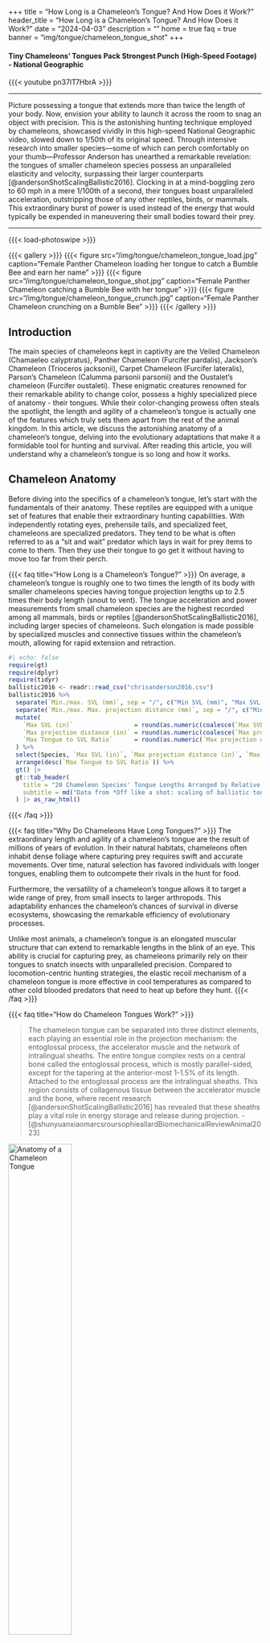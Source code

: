 +++
title = "How Long is a Chameleon's Tongue? And How Does it Work?"
header_title = "How Long is a Chameleon's Tongue? And How Does it Work?"
date = "2024-04-03"
description = ""
home = true
faq = true
banner = "img/tongue/chameleon_tongue_shot"
+++

<div itemscope itemprop="VideoObject" itemtype="https://schema.org/VideoObject">
<h4 itemprop="name">Tiny Chameleons’ Tongues Pack Strongest Punch (High-Speed Footage) - National Geographic</h4>
{{{< youtube pn37lT7HbrA >}}}
<link itemprop="embedUrl" href="https://www.youtube.com/embed/pn37lT7HbrA?si=tpqEEtkHgUBeRqKq" />
<hr>
<figcaption itemprop="description">
Picture possessing a tongue that extends more than twice the length of your body. Now, envision your ability to launch it across the room to snag an object with precision. This is the astonishing hunting technique employed by chameleons, showcased vividly in this high-speed National Geographic video, slowed down to 1/50th of its original speed. Through intensive research into smaller species—some of which can perch comfortably on your thumb—Professor Anderson has unearthed a remarkable revelation: the tongues of smaller chameleon species possess an unparalleled elasticity and velocity, surpassing their larger counterparts [@andersonShotScalingBallistic2016]. Clocking in at a mind-boggling zero to 60 mph in a mere 1/100th of a second, their tongues boast unparalleled acceleration, outstripping those of any other reptiles, birds, or mammals. This extraordinary burst of power is used instead of the energy that would typically be expended in maneuvering their small bodies toward their prey.
</figcaption>
<meta itemprop="contentUrl" content="https://www.youtube.com/watch?v=pn37lT7HbrA&t=7s" />
<meta itemprop="regionsAllowed" content="US,NL" />
<meta itemprop="thumbnailUrl" content="https://ipardalis.com/img/tongue/nationalgeographic.jpg" />
</div>
<hr>

{{{< load-photoswipe >}}}

{{{< gallery >}}}
  {{{< figure src="/img/tongue/chameleon_tongue_load.jpg" caption="Female Panther Chameleon loading her tongue to catch a Bumble Bee and earn her name" >}}}
  {{{< figure src="/img/tongue/chameleon_tongue_shot.jpg" caption="Female Panther Chameleon catching a Bumble Bee with her tongue" >}}}
  {{{< figure src="/img/tongue/chameleon_tongue_crunch.jpg" caption="Female Panther Chameleon crunching on a Bumble Bee" >}}}
{{{< /gallery >}}}

## Introduction

The main species of chameleons kept in captivity are the Veiled Chameleon (Chamaeleo calyptratus), Panther Chameleon (Furcifer pardalis), Jackson's Chameleon (Trioceros jacksonii), Carpet Chameleon (Furcifer lateralis), Parson’s Chameleon (Calumma parsonii parsonii) and the Oustalet's chameleon (Furcifer oustaleti). These enigmatic creatures renowned for their remarkable ability to change color, possess a highly specialized piece of anatomy - their tongues. While their color-changing prowess often steals the spotlight, the length and agility of a chameleon's tongue is actually one of the features which truly sets them apart from the rest of the animal kingdom. In this article, we discuss the astonishing anatomy of a chameleon's tongue, delving into the evolutionary adaptations that make it a formidable tool for hunting and survival. After reading this article, you will understand why a chameleon's tongue is so long and how it works.

## Chameleon Anatomy

Before diving into the specifics of a chameleon's tongue, let's start with the fundamentals of their anatomy. These reptiles are equipped with a unique set of features that enable their extraordinary hunting capabilities. With independently rotating eyes, prehensile tails, and specialized feet, chameleons are specialized predators. They tend to be what is often referred to as a "sit and wait" predator which lays in wait for prey items to come to them. Then they use their tongue to go get it without having to move too far from their perch.

{{{< faq title="How Long is a Chameleon's Tongue?" >}}}
On average, a chameleon's tongue is roughly one to two times the length of its body with smaller chameleons species having tongue projection lengths up to 2.5 times their body length (snout to vent). The tongue acceleration and power measurements from small chameleon species are the highest recorded among all mammals, birds or reptiles [@andersonShotScalingBallistic2016], including larger species of chameleons. Such elongation is made possible by specialized muscles and connective tissues within the chameleon's mouth, allowing for rapid extension and retraction.

```r
#| echo: false
require(gt)
require(dplyr)
require(tidyr)
ballistic2016 <- readr::read_csv("chrisanderson2016.csv")
ballistic2016 %>% 
  separate(`Min./max. SVL (mm)`, sep = "/", c("Min SVL (mm)", "Max SVL (mm)")) %>%
  separate(`Min./max. Max. projection distance (mm)`, sep = "/", c("Min projection distance (mm)", "Max projection distance (mm)")) %>%
  mutate(
    `Max SVL (in)`                 = round(as.numeric(coalesce(`Max SVL (mm)`, `Min SVL (mm)`)) * 0.0393701, 2),
    `Max projection distance (in)` = round(as.numeric(coalesce(`Max projection distance (mm)`, `Min projection distance (mm)`)) * 0.0393701, 2),
    `Max Tongue to SVL Ratio`      = round(as.numeric(`Max projection distance (in)`) / as.numeric(`Max SVL (in)`), 2)
  ) %>%
  select(Species, `Max SVL (in)`, `Max projection distance (in)`, `Max Tongue to SVL Ratio`) %>%
  arrange(desc(`Max Tongue to SVL Ratio`)) %>%
  gt() |> 
  gt::tab_header(
    title = "20 Chameleon Species' Tongue Lengths Arranged by Relative Size Ratios",
    subtitle = md("Data from *Off like a shot: scaling of ballistic tongue projection reveals extremely high performance in small chameleons*")
  ) |> as_raw_html()
```

{{{< /faq >}}}

{{{< faq title="Why Do Chameleons Have Long Tongues?" >}}}
The extraordinary length and agility of a chameleon's tongue are the result of millions of years of evolution. In their natural habitats, chameleons often inhabit dense foliage where capturing prey requires swift and accurate movements. Over time, natural selection has favored individuals with longer tongues, enabling them to outcompete their rivals in the hunt for food.

Furthermore, the versatility of a chameleon's tongue allows it to target a wide range of prey, from small insects to larger arthropods. This adaptability enhances the chameleon's chances of survival in diverse ecosystems, showcasing the remarkable efficiency of evolutionary processes.

Unlike most animals, a chameleon's tongue is an elongated muscular structure that can extend to remarkable lengths in the blink of an eye. This ability is crucial for capturing prey, as chameleons primarily rely on their tongues to snatch insects with unparalleled precision. Compared to locomotion-centric hunting strategies, the elastic recoil mechanism of a chameleon tongue is more effective in cool temperatures as compared to other cold blooded predators that need to heat up before they hunt.
{{{< /faq >}}}

{{{< faq title="How do Chameleon Tongues Work?" >}}}

> The chameleon tongue can be separated into three distinct elements, each playing an essential role in the projection mechanism: the entoglossal process, the accelerator muscle and the network of intralingual sheaths. The entire tongue complex rests on a central bone called the entoglossal process, which is mostly parallel-sided, except for the tapering at the anterior-most 1-1.5% of its length. Attached to the entoglossal process are the intralingual sheaths. This region consists of collagenous tissue between the accelerator muscle and the bone, where recent research [@andersonShotScalingBallistic2016] has revealed that these sheaths play a vital role in energy storage and release during projection. - [@shunyuanxiaomarcsroursophieallardBiomechanicalReviewAnimal2023]

<img src="/img/tongue/debray.png" alt="Anatomy of a Chameleon Tongue" width=50% />
<figcaption><em>Manipulators inspired by the tongue of the chameleon</em>, @debrayManipulatorsInspiredTongue2011</figcaption>
<hr>

<img src="/img/tongue/wainwright.png" alt="The Mechanism Of Tongue Projection In Chameleons" width=75% />
<figcaption><em>The Mechanism Of Tongue Projection In Chameleons: I. Electromyographic Tests Of Functional Hypotheses</em>, page 5, @wainwrightMechanismTongueProjection1992</figcaption>
<hr>

{{{< /faq >}}}

{{{< faq title="How Fast can a Chameleon's Tongue Travel?" >}}}
When a chameleon spots its prey, it initiates a lightning-fast sequence of movements. First, it focuses its binocular vision on the target with remarkable accuracy while it pre-loads its tongue. Then, the chameleon's tongue is rapidly propelled forward, reaching speeds of over 12 miles per hour in 1/100th of a second.

This lightning-fast motion finishes with a slower retraction phase when the prey is pulled back into the chameleon's mouth where it is crushed with astonishing force. Once captured, the chameleon's tongue pouch ensures that the insect remains firmly attached, preventing any chance of escape. This entire process unfolds in a fraction of a second, showcasing the agility and precision of chameleon prey capture mechanisms.

```r
#| echo: false
ballistic2016 %>% 
  separate(`Min./max. Max. peak velocity (m s−1)`, sep = "/", c("Min peak velocity (m s−1)", "Max peak velocity (m s−1)")) %>%
  separate(`Min./max. Min. projection duration (ms)`, sep = "/", c("Min projection duration (ms)", "Max projection duration (ms)")) %>%
  separate(`Min./max. Max. peak acceleration (m s−2)`, sep = "/", c("Min peak acceleration (m s−2)", "Max peak acceleration (m s−2)")) %>%
  mutate(
    `Max peak velocity (mph)`    = round(as.numeric(coalesce(`Max peak velocity (m s−1)`, `Min peak velocity (m s−1)`)) * 2.23694, 2),
    `Max projection duration (ms)` = coalesce(`Max projection duration (ms)`, `Min projection duration (ms)`),
    `Max peak acceleration (ft s−2)` = round(as.numeric(gsub(",", "", coalesce(`Max peak acceleration (m s−2)`, `Min peak acceleration (m s−2)`))) * 3.2808398950131)
  ) %>%
  select(Species, `Max projection duration (ms)`, `Max peak velocity (mph)`, `Max peak acceleration (ft s−2)`) %>%
  arrange(desc(`Max peak acceleration (ft s−2)`)) %>%
  gt() |> 
  gt::tab_header(
    title = "20 Chameleon Species' Tongue Projection Speeds",
    subtitle = md("Data from *Off like a shot: scaling of ballistic tongue projection reveals extremely high performance in small chameleons*")
  ) |> as_raw_html()
```  

{{{< /faq >}}}



{{{< faq title="How far can a Chameleon's Tongue Stretch?" >}}}
A chameleon's tongue can project out one to two body lengths, snout to vent, with some smaller species, such as the Rosette-nosed Chameleon (Rhampholeon spinosus), being able to project their tongues a full 2.5 body lengths. Calumma p. parsonii has a long tongue, but relative to its large size, its tongue is proportionately smaller than species of chameleons like Brookesia superciliaris or Trioceros hoehnelii. 
{{{< /faq >}}}

---

@andersonShotScalingBallistic2016 collected data on 20 different species of chameleons which we have presented a few different ways above. Here is the raw data exactly as it was presented in Prof. Anderson's 2016 paper: 

```r
#| echo: false
gt(ballistic2016) |> 
  gt::tab_header(
    title = 'Minimum and maximum values of Chameleon Tongue Length and Speed',
    subtitle = md("Data from *Off like a shot: scaling of ballistic tongue projection reveals extremely high performance in small chameleons*")
  ) |> as_raw_html()
```



## Conclusion

In conclusion, the length of a chameleon's tongue serves as a testament to the ingenuity of nature's design. From its lightning-fast projection to its retraction and capture capabilities, the chameleon's tongue is a marvel of evolutionary adaptation. By unraveling the mysteries of this extraordinary organ, we gain a deeper appreciation for the intricate workings of these amazing animals. So, the next time you look at your chameleon, take a moment to marvel at the hidden wonder within its mouth - a tongue that is more powerful and longer relative to its body length than any other reptile, bird or mammal.

<hr>
{{{< rawhtml >}}}
<p><a href="{{{< ref "/panther-chameleons-for-sale" >}}}"> Panther Chameleons for Sale <i class="fas fa-dragon"></i> </a></p>
<a class="btn btn-template-main" href="{{{< ref "/faq" >}}}"> Frequently Asked Questions <i class="fas fa-backward"></i> Back </a>
{{{< /rawhtml >}}}
<hr>

# References

<hr>